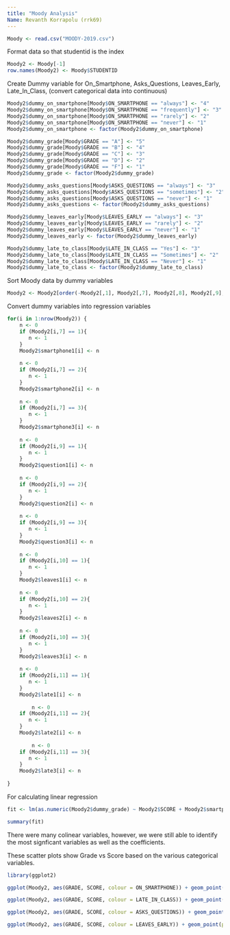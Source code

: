 ```yaml
---
title: "Moody Analysis"
Name: Revanth Korrapolu (rrk69)
---
```



```r
Moody <- read.csv("MOODY-2019.csv")
```


Format data so that studentid is the index
```r
Moody2 <- Moody[-1]
row.names(Moody2) <- Moody$STUDENTID
```



Create Dummy variable for On_Smartphone, Asks_Questions, Leaves_Early, Late_In_Class,
(convert categorical data into continuous)
```r
Moody2$dummy_on_smartphone[Moody$ON_SMARTPHONE == "always"] <- "4"
Moody2$dummy_on_smartphone[Moody$ON_SMARTPHONE == "frequently"] <- "3"
Moody2$dummy_on_smartphone[Moody$ON_SMARTPHONE == "rarely"] <- "2"
Moody2$dummy_on_smartphone[Moody$ON_SMARTPHONE == "never"] <- "1"
Moody2$dummy_on_smartphone <- factor(Moody2$dummy_on_smartphone)

Moody2$dummy_grade[Moody$GRADE == "A"] <- "5"
Moody2$dummy_grade[Moody$GRADE == "B"] <- "4"
Moody2$dummy_grade[Moody$GRADE == "C"] <- "3"
Moody2$dummy_grade[Moody$GRADE == "D"] <- "2"
Moody2$dummy_grade[Moody$GRADE == "F"] <- "1"
Moody2$dummy_grade <- factor(Moody2$dummy_grade)

Moody2$dummy_asks_questions[Moody$ASKS_QUESTIONS == "always"] <- "3"
Moody2$dummy_asks_questions[Moody$ASKS_QUESTIONS == "sometimes"] <- "2"
Moody2$dummy_asks_questions[Moody$ASKS_QUESTIONS == "never"] <- "1"
Moody2$dummy_asks_questions <- factor(Moody2$dummy_asks_questions)

Moody2$dummy_leaves_early[Moody$LEAVES_EARLY == "always"] <- "3"
Moody2$dummy_leaves_early[Moody$LEAVES_EARLY == "rarely"] <- "2"
Moody2$dummy_leaves_early[Moody$LEAVES_EARLY == "never"] <- "1"
Moody2$dummy_leaves_early <- factor(Moody2$dummy_leaves_early)

Moody2$dummy_late_to_class[Moody$LATE_IN_CLASS == "Yes"] <- "3"
Moody2$dummy_late_to_class[Moody$LATE_IN_CLASS == "Sometimes"] <- "2"
Moody2$dummy_late_to_class[Moody$LATE_IN_CLASS == "Never"] <- "1"
Moody2$dummy_late_to_class <- factor(Moody2$dummy_late_to_class)
```


Sort Moody data by dummy variables

```r
Moody2 <- Moody2[order(-Moody2[,1], Moody2[,7], Moody2[,8], Moody2[,9], Moody2[,10], Moody2[,11]),]
```


Convert dummy variables into regression variables

```r
for(i in 1:nrow(Moody2)) {
    n <- 0    
    if (Moody2[i,7] == 1){
       n <- 1
    }
    Moody2$smartphone1[i] <- n
    
    n <- 0    
    if (Moody2[i,7] == 2){
       n <- 1
    }
    Moody2$smartphone2[i] <- n
    
    n <- 0    
    if (Moody2[i,7] == 3){
       n <- 1
    }
    Moody2$smartphone3[i] <- n
    
    n <- 0    
    if (Moody2[i,9] == 1){
       n <- 1
    }
    Moody2$question1[i] <- n
    
    n <- 0    
    if (Moody2[i,9] == 2){
       n <- 1
    }
    Moody2$question2[i] <- n
    
    n <- 0    
    if (Moody2[i,9] == 3){
       n <- 1
    }
    Moody2$question3[i] <- n
    
    n <- 0    
    if (Moody2[i,10] == 1){
       n <- 1
    }
    Moody2$leaves1[i] <- n
    
    n <- 0    
    if (Moody2[i,10] == 2){
       n <- 1
    }
    Moody2$leaves2[i] <- n
    
    n <- 0    
    if (Moody2[i,10] == 3){
       n <- 1
    }
    Moody2$leaves3[i] <- n
    
    n <- 0    
    if (Moody2[i,11] == 1){
       n <- 1
    }
    Moody2$late1[i] <- n
    
        n <- 0    
    if (Moody2[i,11] == 2){
       n <- 1
    }
    Moody2$late2[i] <- n
    
        n <- 0    
    if (Moody2[i,11] == 3){
       n <- 1
    }
    Moody2$late3[i] <- n
    
}
```

For calculating linear regression

```r
fit <- lm(as.numeric(Moody2$dummy_grade) ~ Moody2$SCORE + Moody2$smartphone1 + Moody2$smartphone2 + Moody2$smartphone3 + Moody2$question1 + Moody2$question2 + Moody2$question3 + Moody2$leaves1 + Moody2$leaves2 + Moody2$leaves3 + Moody2$late1 + Moody2$late2 + Moody2$late3)

summary(fit)
```

There were many colinear variables, however, we were still able to identify the most signficant variables as well as the coefficients.  


These scatter plots show Grade vs Score based on the various categorical variables.

```r
library(ggplot2)

ggplot(Moody2, aes(GRADE, SCORE, colour = ON_SMARTPHONE)) + geom_point(position = position_dodge(width = 0.4)) + ggtitle("On Smartphone")

ggplot(Moody2, aes(GRADE, SCORE, colour = LATE_IN_CLASS)) + geom_point(position = position_dodge(width = 0.4)) + ggtitle("Late In Class")

ggplot(Moody2, aes(GRADE, SCORE, colour = ASKS_QUESTIONS)) + geom_point(position = position_dodge(width = 0.4)) + ggtitle("Asks Questions")

ggplot(Moody2, aes(GRADE, SCORE, colour = LEAVES_EARLY)) + geom_point(position = position_dodge(width = 0.4)) + ggtitle("Leaves Early")
```



 

